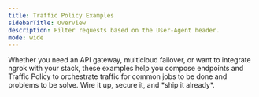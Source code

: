 ```yaml
---
title: Traffic Policy Examples
sidebarTitle: Overview
description: Filter requests based on the User-Agent header.
mode: wide
---
```



<p className="lg:text-lg">
	Whether you need an API gateway, multicloud failover, or want to integrate
	ngrok with your stack, these examples help you compose endpoints and Traffic
	Policy to orchestrate traffic for common jobs to be done and problems to be
	solve. Wire it up, secure it, and *ship it already*.
</p>

<ExampleHub parentDir="traffic-policy" />
